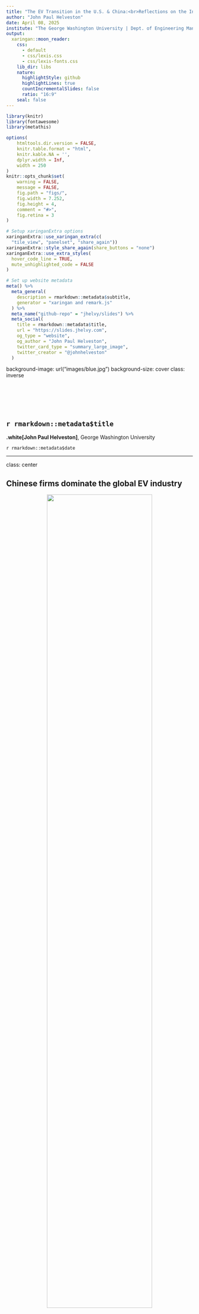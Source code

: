 ```yaml
---
title: "The EV Transition in the U.S. & China:<br>Reflections on the Inflation Reduction Act<br>and Future Direction"
author: "John Paul Helveston"
date: April 08, 2025
institute: "The George Washington University | Dept. of Engineering Management and Systems Engineering"
output:
  xaringan::moon_reader:
    css:
      - default
      - css/lexis.css
      - css/lexis-fonts.css
    lib_dir: libs
    nature:
      highlightStyle: github
      highlightLines: true
      countIncrementalSlides: false
      ratio: "16:9"
    seal: false
---
```


```r
library(knitr)
library(fontawesome)
library(metathis)

options(
    htmltools.dir.version = FALSE,
    knitr.table.format = "html",
    knitr.kable.NA = '',
    dplyr.width = Inf,
    width = 250
)
knitr::opts_chunk$set(
    warning = FALSE,
    message = FALSE,
    fig.path = "figs/",
    fig.width = 7.252,
    fig.height = 4,
    comment = "#>",
    fig.retina = 3
)

# Setup xaringanExtra options
xaringanExtra::use_xaringan_extra(c(
  "tile_view", "panelset", "share_again"))
xaringanExtra::style_share_again(share_buttons = "none")
xaringanExtra::use_extra_styles(
  hover_code_line = TRUE,
  mute_unhighlighted_code = FALSE
)

# Set up website metadata
meta() %>%
  meta_general(
    description = rmarkdown::metadata$subtitle,
    generator = "xaringan and remark.js"
  ) %>%
  meta_name("github-repo" = "jhelvy/slides") %>%
  meta_social(
    title = rmarkdown::metadata$title,
    url = "https://slides.jhelvy.com",
    og_type = "website",
    og_author = "John Paul Helveston",
    twitter_card_type = "summary_large_image",
    twitter_creator = "@johnhelveston"
  )
```

background-image: url("images/blue.jpg")
background-size: cover
class: inverse

<br><br><br><br>

## `r rmarkdown::metadata$title`

**.white[John Paul Helveston]**, George Washington University

`r rmarkdown::metadata$date`

---

class: center

## Chinese firms dominate the global EV industry


<center>
<img src="images/global-ev-sales.png" width=75%>
</center>

.font60[https://www.reuters.com/business/autos-transportation/global-electric-vehicle-sales-up-25-record-2024-2025-01-14/]

---

class: center

.leftcol75[

<center>
<img src="images/china-sales-may-24.png" width=100%>
</center>

]

.rightcol25[

## Chinese firms dominate China's EV market

]

.font70[https://cleantechnica.com/2024/07/02/47-plugin-vehicle-market-share-in-china-ev-sales-report/]

---

## .center[Chinese firms dominate the EV battery _supply chain_]

<center>
<img src="images/battery-supply-chain.png" width=100%>
</center>

Cheng, Anthony L., et al. "Electric vehicle battery chemistry affects supply chain disruption vulnerabilities." _Nature Communications_ 15.1 (2024): 2143.

---

# .center[**Bipartisan goal**: The US needs to counter China's lead in clean energy tech]

<br>

--

## **Keep Chinese clean tech out of US market**: Steep tariffs on imported Chinese EVs, batteries

--

## **Keep Chinese firms out of US clean tech supply chains**: IRA restrictions on EV subsidy elligiblity, unclear guidance on Foreign Entities of Concern (FEOC) rules

---

# .center[Countering China & Investing in Manufacturing]

<br>

## **IRA Strategy**: Investing in *manufacturing* will lead to enduring support for clean tech through local jobs & economic benefits

--

## To what extent are counter-China policies helping or harming the clean tech manufacturing goal?

---

background-color: #fff

<center>
<img src="images/annual-sales.png" width=80%>
</center>

---

background-color: #fff

## .center[EV sales in US reaching ~10% of sales]

<center>
<img src="images/ev-sales-us.png" width=70%>
</center>

.font80[Source: Argonne National Lab, https://www.anl.gov/ev-facts/model-sales]

---

class: center
background-color: #fff

## EV sector has an affordability problem (except in China)

.font70[Price gap between the sales-weighted average price of BEV and ICEV, before subsidy, by size, in 2018 and 2022]

<center>
<img src="images/ev-affordability.png" width=89%>
</center>

.font70[Source: IEA, https://www.iea.org/reports/global-ev-outlook-2024/executive-summary]

---

class: center

### Most BEV supply growth in higher-price segments<br>.font80[(and overall supply still quite low)]

<center>
<img src="images/availability.png" width=100%>
</center>

---

class: center
background-color: #fff

# The US still has affordable EV deserts

<center>
<img src="images/burden_map_25k.png" width=100%>
</center>

---

.leftcol75[

<center>
<img src="images/covid.png" width=100%>
</center>

.font60[Source: Roberson, Laura A., *Pantha, S., & Helveston, J.P. (2024) “Battery-Powered Bargains? Assessing Electric Vehicle Resale Value in the United States” Environmental Research Letters.]

]

.rightcol25[

### .center[Used market is more affordable, but post-COVID prices are up in all markets, not just EVs]

]

---

# Things that don't help affordability:

<br>

--

## **Tariffs** (100% tariff on imported Chinese EVs)

--

## Effectively banning the use of Chinese suppliers (inc. raw materials) in US EVs

--

## Inflation (...see Tariffs)

---

## Chinese FDI into U.S.

### **Gotion batteries**: Multi-billion dollar investments in Illinois and Michigan

### Challenge: Uncertainty around Foreign Entities of Concern (FEOC) status

--

<br>

## Technology Licensing Agreements

### **Ford-CATL**: Licensing battery technology in a Michigan plant

### Challenge: CATL was recently added to DOD's list of “Chinese military companies”

---

class: middle, center, inverse

# The biggest competitor<br>to an American EV<br>is not a Chinese EV...<br><br>...it's a gas car

---

class: inverse 
background-image: url("images/blue.jpg")
background-size: cover

<br>

# Thanks!

<br>

### slides.jhelvy.com/2025-gwu-charging-ahead

.footer-large[.white[.right[

@jhelvy.bsky.social `r fa(name = "bluesky", fill = "white")`<br>
@jhelvy `r fa(name = "github", fill = "white")`<br>
jhelvy.com `r fa(name = "link", fill = "white")`<br>
jph@gwu.edu `r fa(name = "paper-plane", fill = "white")`

]]]

